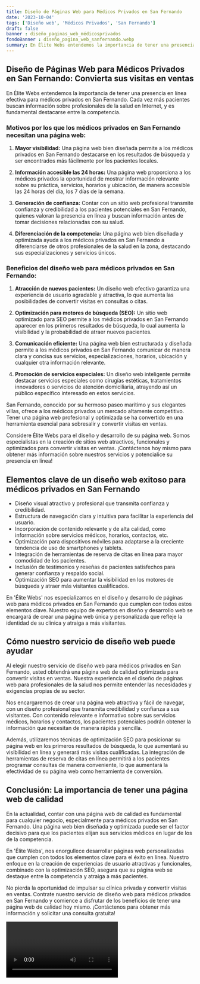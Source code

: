 ```yaml
---
title: Diseño de Páginas Web para Médicos Privados en San Fernando
date: '2023-10-04'
tags: ['Diseño web', 'Médicos Privados', 'San Fernando']
draft: false
banner : diseño_paginas_web_médicosprivados
fondoBanner : diseño_pagina_web_sanfernando.webp
summary: En Élite Webs entendemos la importancia de tener una presencia en línea efectiva para médicos privados en San Fernando. Cada vez más pacientes buscan información sobre profesionales de la salud en Internet, y es fundamental destacarse entre la competencia. 
---
```


## Diseño de Páginas Web para Médicos Privados en San Fernando: Convierta sus visitas en ventas

En Élite Webs entendemos la importancia de tener una presencia en línea efectiva para médicos privados en San Fernando. Cada vez más pacientes buscan información sobre profesionales de la salud en Internet, y es fundamental destacarse entre la competencia. 

### Motivos por los que los médicos privados en San Fernando necesitan una página web:

1. **Mayor visibilidad:** Una página web bien diseñada permite a los médicos privados en San Fernando destacarse en los resultados de búsqueda y ser encontrados más fácilmente por los pacientes locales.

2. **Información accesible las 24 horas:** Una página web proporciona a los médicos privados la oportunidad de mostrar información relevante sobre su práctica, servicios, horarios y ubicación, de manera accesible las 24 horas del día, los 7 días de la semana.

3. **Generación de confianza:** Contar con un sitio web profesional transmite confianza y credibilidad a los pacientes potenciales en San Fernando, quienes valoran la presencia en línea y buscan información antes de tomar decisiones relacionadas con su salud.

4. **Diferenciación de la competencia:** Una página web bien diseñada y optimizada ayuda a los médicos privados en San Fernando a diferenciarse de otros profesionales de la salud en la zona, destacando sus especializaciones y servicios únicos.

### Beneficios del diseño web para médicos privados en San Fernando:

1. **Atracción de nuevos pacientes:** Un diseño web efectivo garantiza una experiencia de usuario agradable y atractiva, lo que aumenta las posibilidades de convertir visitas en consultas o citas.

2. **Optimización para motores de búsqueda (SEO):** Un sitio web optimizado para SEO permite a los médicos privados en San Fernando aparecer en los primeros resultados de búsqueda, lo cual aumenta la visibilidad y la probabilidad de atraer nuevos pacientes.

3. **Comunicación eficiente:** Una página web bien estructurada y diseñada permite a los médicos privados en San Fernando comunicar de manera clara y concisa sus servicios, especializaciones, horarios, ubicación y cualquier otra información relevante.

4. **Promoción de servicios especiales:** Un diseño web inteligente permite destacar servicios especiales como cirugías estéticas, tratamientos innovadores o servicios de atención domiciliaria, atrayendo así un público específico interesado en estos servicios.

San Fernando, conocido por su hermoso paseo marítimo y sus elegantes villas, ofrece a los médicos privados un mercado altamente competitivo. Tener una página web profesional y optimizada se ha convertido en una herramienta esencial para sobresalir y convertir visitas en ventas.

Considere Élite Webs para el diseño y desarrollo de su página web. Somos especialistas en la creación de sitios web atractivos, funcionales y optimizados para convertir visitas en ventas. ¡Contáctenos hoy mismo para obtener más información sobre nuestros servicios y potencialice su presencia en línea!

<GifSeo />

<Cta />

## Elementos clave de un diseño web exitoso para médicos privados en San Fernando

- Diseño visual atractivo y profesional que transmita confianza y credibilidad.
- Estructura de navegación clara y intuitiva para facilitar la experiencia del usuario.
- Incorporación de contenido relevante y de alta calidad, como información sobre servicios médicos, horarios, contactos, etc.
- Optimización para dispositivos móviles para adaptarse a la creciente tendencia de uso de smartphones y tablets.
- Integración de herramientas de reserva de citas en línea para mayor comodidad de los pacientes.
- Inclusión de testimonios y reseñas de pacientes satisfechos para generar confianza y respaldo social.
- Optimización SEO para aumentar la visibilidad en los motores de búsqueda y atraer más visitantes cualificados.

En 'Élite Webs' nos especializamos en el diseño y desarrollo de páginas web para médicos privados en San Fernando que cumplen con todos estos elementos clave. Nuestro equipo de expertos en diseño y desarrollo web se encargará de crear una página web única y personalizada que refleje la identidad de su clínica y atraiga a más visitantes.

## Cómo nuestro servicio de diseño web puede ayudar

Al elegir nuestro servicio de diseño web para médicos privados en San Fernando, usted obtendrá una página web de calidad optimizada para convertir visitas en ventas. Nuestra experiencia en el diseño de páginas web para profesionales de la salud nos permite entender las necesidades y exigencias propias de su sector.

Nos encargaremos de crear una página web atractiva y fácil de navegar, con un diseño profesional que transmita credibilidad y confianza a sus visitantes. Con contenido relevante e informativo sobre sus servicios médicos, horarios y contactos, los pacientes potenciales podrán obtener la información que necesitan de manera rápida y sencilla.

Además, utilizaremos técnicas de optimización SEO para posicionar su página web en los primeros resultados de búsqueda, lo que aumentará su visibilidad en línea y generará más visitas cualificadas. La integración de herramientas de reserva de citas en línea permitirá a los pacientes programar consultas de manera conveniente, lo que aumentará la efectividad de su página web como herramienta de conversión.

## Conclusión: La importancia de tener una página web de calidad

En la actualidad, contar con una página web de calidad es fundamental para cualquier negocio, especialmente para médicos privados en San Fernando. Una página web bien diseñada y optimizada puede ser el factor decisivo para que los pacientes elijan sus servicios médicos en lugar de los de la competencia.

En 'Élite Webs', nos enorgullece desarrollar páginas web personalizadas que cumplen con todos los elementos clave para el éxito en línea. Nuestro enfoque en la creación de experiencias de usuario atractivas y funcionales, combinado con la optimización SEO, asegura que su página web se destaque entre la competencia y atraiga a más pacientes.

No pierda la oportunidad de impulsar su clínica privada y convertir visitas en ventas. Contrate nuestro servicio de diseño web para médicos privados en San Fernando y comience a disfrutar de los beneficios de tener una página web de calidad hoy mismo. ¡Contáctenos para obtener más información y solicitar una consulta gratuita!

<Video />

<CtaBot job='Médicos Privados' city='San Fernando'/>

<Gmaps query='San Fernando+españa+maps' />